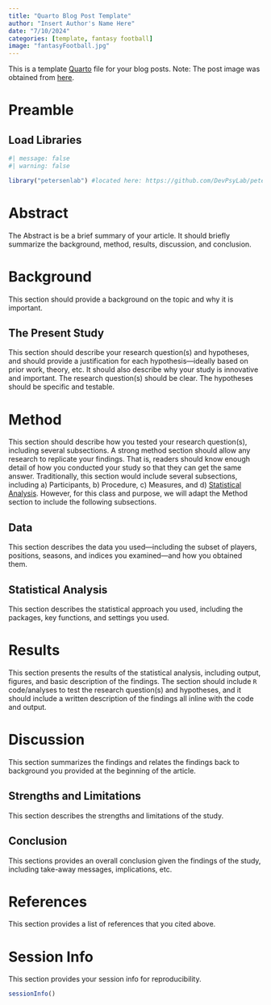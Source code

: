 ```yaml
---
title: "Quarto Blog Post Template"
author: "Insert Author's Name Here"
date: "7/10/2024"
categories: [template, fantasy football]
image: "fantasyFootball.jpg"
---
```


This is a template [Quarto](https://quarto.org) file for your blog posts.
Note: The post image was obtained from [here](https://commons.wikimedia.org/wiki/File:Fantasy_Football_-1.jpg).

# Preamble {#sec-preamble}

## Load Libraries {#sec-loadLibraries}

```r
#| message: false
#| warning: false

library("petersenlab") #located here: https://github.com/DevPsyLab/petersenlab
```

# Abstract {#sec-abstract}

The Abstract is be a brief summary of your article.
It should briefly summarize the background, method, results, discussion, and conclusion.

# Background {#sec-background}

This section should provide a background on the topic and why it is important.

## The Present Study {#sec-presentStudy}

This section should describe your research question(s) and hypotheses, and should provide a justification for each hypothesis—ideally based on prior work, theory, etc.
It should also describe why your study is innovative and important.
The research question(s) should be clear.
The hypotheses should be specific and testable.

# Method {#sec-method}

This section should describe how you tested your research question(s), including several subsections.
A strong method section should allow any research to replicate your findings.
That is, readers should know enough detail of how you conducted your study so that they can get the same answer.
Traditionally, this section would include several subsections, including a) Participants, b) Procedure, c) Measures, and d) [Statistical Analysis](#sec-statisticalAnalysis).
However, for this class and purpose, we will adapt the Method section to include the following subsections.

## Data {#sec-data}

This section describes the data you used—including the subset of players, positions, seasons, and indices you examined—and how you obtained them.

## Statistical Analysis {#sec-statisticalAnalysis}

This section describes the statistical approach you used, including the packages, key functions, and settings you used.

# Results {#sec-results}

This section presents the results of the statistical analysis, including output, figures, and basic description of the findings.
The section should include `R` code/analyses to test the research question(s) and hypotheses, and it should include a written description of the findings all inline with the code and output.

# Discussion {#sec-discussion}

This section summarizes the findings and relates the findings back to background you provided at the beginning of the article.

## Strengths and Limitations {#sec-strenthgsLimitations}

This section describes the strengths and limitations of the study.

## Conclusion {#sec-conclusion}

This sections provides an overall conclusion given the findings of the study, including take-away messages, implications, etc.

# References {#sec-references}

This section provides a list of references that you cited above.

# Session Info {#sec-sessionInfo}

This section provides your session info for reproducibility.

```r
sessionInfo()
```

